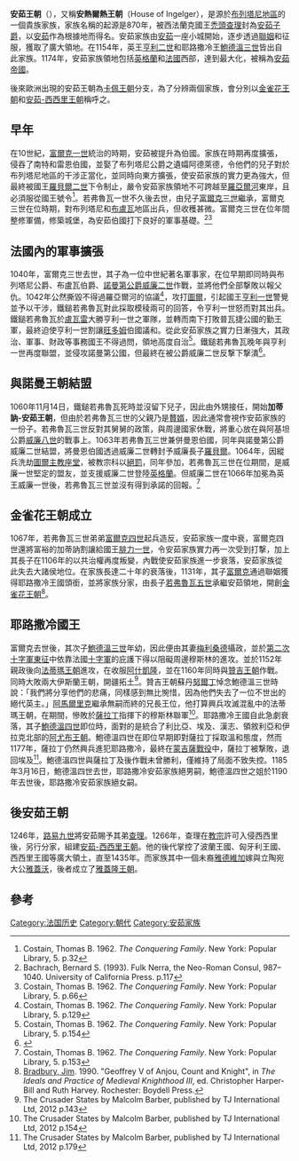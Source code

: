 {{Royal house
| surname = 安茹王朝
| coat of arms = [[File:Arms_of_Geoffrey_of_Anjou.svg|160px]]<br /> 安茹家族徽章
| country = 
*[[耶路撒冷王國|耶路撒冷王國]]
*[[法蘭西王國|法蘭西王國]]
| parent house = 雷恩王朝
| titles =  <nowiki></nowiki>
*[[耶路撒冷王國|耶路撒冷王國]]
*[[安茹公國|安茹公國]]
*[[布列塔尼公國|布列塔尼公國]]
*[[諾曼第公國|諾曼第公國]]
*[[安茹伯爵|安茹伯爵]]
*[[曼恩伯爵|曼恩伯爵]]
| founder = {{Link-en|安茹子爵安熱爾熱一世|Ingelger}}
| final ruler = {{Link-en|耶路撒冷女王西比拉|Sibylla, Queen of Jerusalem}}
| founding year = 870年
| dissolution = 
*1060年直系絕男嗣
*1126年直系開創金雀花王朝
*1185年旁系絕男嗣
*1190年旁系絕女嗣
| nationality = 法国人、英国人
|cadet branches =加蒂訥-安茹王朝、安茹-耶路撒冷王朝、[[金雀花王朝|金雀花王朝]]
}}
'''安茹王朝'''（{{lang-en|House of Anjou}}），又稱'''安熱爾熱王朝'''（House of Ingelger），是源於[[布列塔尼半岛|布列塔尼地區]]的一個貴族家族，家族名稱的起源是870年，{{Link-en|安熱爾熱一世|Ingelger}}被西法蘭克國王[[禿頭查理|禿頭查理]]封為[[安茹子爵|安茹子爵]]，以[[安茹|安茹]]作為根據地而得名。安茹家族由[[安茹|安茹]]一座小城開始，逐步透過[[聯姻|聯姻]]和征服，獲取了廣大領地。在1154年，英王[[亨利二世_(英格蘭)|亨利二世]]和耶路撒冷王[[鮑德溫三世_(耶路撒冷)|鮑德溫三世]]皆出自此家族。1174年，安茹家族領地包括[[英格蘭|英格蘭]]和[[法國|法國]]西部，達到最大化，被稱為[[安茹帝國|安茹帝國]]。

後來歐洲出現的安茹王朝為[[卡佩王朝|卡佩王朝]]分支，為了分辨兩個家族，會分別以[[金雀花王朝|金雀花王朝]]和[[安茹-西西里王朝|安茹-西西里王朝]]稱呼之。

== 早年 ==
在10世紀，[[富爾克一世|富爾克一世]]統治的時期，安茹被提升為伯國。家族在{{Link-en|富爾克二世|Fulk II, Count of Anjou}}時期再度擴張，侵吞了南特和雷恩伯國，並娶了布列塔尼公爵{{Link-en|阿蘭二世|Alan II, Duke of Brittany}}之遺孀阿德萊德，令他們的兒子{{Link-en|若弗魯瓦一世|Geoffrey I, Count of Anjou}}對於布列塔尼地區的干涉正當化，並同時向東方擴張，使安茹家族的實力更為強大，但最終被國王[[羅貝爾二世_(法蘭西)|羅貝爾二世]]下令制止，嚴令安茹家族領地不可跨越至[[羅亞爾河|羅亞爾河]]東岸，且必須服從國王號令<ref>Costain, Thomas B. 1962. ''The Conquering Family''. New York: Popular Library, 5. p.32</ref>。若弗魯瓦一世不久後去世，由兒子[[富爾克三世|富爾克三世]]繼承，富爾克三世在位時期，對布列塔尼和[[布盧瓦|布盧瓦]]地區出兵，但收穫甚微。富爾克三世在位年間整修軍備，修築城堡，為安茹伯國打下良好的軍事基礎。<ref>Bachrach, Bernard S. (1993). Fulk Nerra, the Neo-Roman Consul, 987–1040. University of California Press. p.117</ref><ref>Costain, Thomas B. 1962. ''The Conquering Family''. New York: Popular Library, 5. p.66</ref>

== 法國內的軍事擴張 ==
1040年，富爾克三世去世，其子{{Link-en|鐵鎚若弗魯瓦|Geoffrey II, Count of Anjou}}為一位中世紀著名軍事家，在位早期即同時與布列塔尼公爵{{Link-en|威廉七世|William VII, Duke of Aquitaine}}、布盧瓦伯爵{{Link-en|迪奧波德一世|Theobald I, Count of Blois}}、[[諾曼第公爵|諾曼第公爵]][[威廉一世_(英格蘭)|威廉二世]]作戰，並將他們全部撃敗以報父仇。1042年公然撕毀不得過羅亞爾河的協議<ref>Costain, Thomas B. 1962. ''The Conquering Family''. New York: Popular Library, 5. p.129</ref>，攻打[[圖爾|圖爾]]，引起國王[[亨利一世_(法蘭西)|亨利一世]]警覺並予以干涉，鐵鎚若弗魯瓦對此採取模稜兩可的回答，令亨利一世怒而對其出兵。鐵鎚若弗魯瓦於[[盧瓦雷省|盧瓦雷]]大勝亨利一世之軍隊，並轉而南下打敗普瓦捷公國的勤王軍，最終迫使亨利一世割讓[[旺多姆|旺多姆]]伯國議和。從此安茹家族之實力日漸強大，其政治、軍事、財政等事務國王不得過問，領地高度自治<ref>Costain, Thomas B. 1962. ''The Conquering Family''. New York: Popular Library, 5. p.154</ref>。鐵鎚若弗魯瓦晚年與亨利一世再度聯盟，並侵攻諾曼第公國，但最終在{{Link-en|瓦拉維爾戰役|Battle of Varaville}}被公爵威廉二世反撃下撃潰<ref>{{cite book |author=Beeler, John |title=Warfare in Feudal Europe, 730–1200 |url=https://archive.org/details/warfareinfeudale0000beel | publisher=Cornell University Press |location=Ithaca, NY |year=1971 |isbn=0-8014-9120-7}}</ref>。

== 與諾曼王朝結盟 ==
1060年11月14日，鐵鎚若弗魯瓦死時並沒留下兒子，因此由外甥{{Link-en|若弗魯瓦三世|Geoffrey III, Count of Anjou}}接任，開始'''加蒂訥-安茹王朝'''，但由於若弗魯瓦三世的父親乃是[[贅婿|贅婿]]，因此通常會視作安茹家族的一份子。若弗魯瓦三世反對其舅舅的政策，與周邊國家休戰，將重心放在與阿基坦公爵[[威廉八世_(亞奎丹公爵)|威廉八世]]的戰事上。1063年若弗魯瓦三世兼併曼恩伯國，同年與諾曼第公爵威廉二世結盟，將曼恩伯國透過威廉二世轉封予威廉長子[[羅貝爾二世_(諾曼第)|羅貝爾]]。1064年，因縱兵洗劫[[圖爾主教座堂|圖爾主教座堂]]，被教宗科以[[絕罰|絕罰]]，同年參加{{Link-en|布列塔尼-諾曼戰爭|Breton–Norman War}}，若弗魯瓦三世在位期間，是威廉一世堅定的盟友，並支援威廉二世登陸[[英格蘭|英格蘭]]。但威廉二世在1066年加冕為英王威廉一世後，若弗魯瓦三世並沒有得到承諾的回報。<ref>Costain, Thomas B. 1962. ''The Conquering Family''. New York: Popular Library, 5. p.153</ref>

== 金雀花王朝成立 ==
1067年，若弗魯瓦三世弟弟[[富爾克四世|富爾克四世]]起兵造反，安茹家族一度中衰，富爾克四世還將富裕的加蒂訥割讓給國王[[腓力一世_(法蘭西)|腓力一世]]，令安茹家族實力再一次受到打撃，加上其長子{{Link-en|若弗魯瓦四世|Geoffrey IV, Count of Anjou}}在1106年的以共治權再度叛變，內戰使安茹家族進一步衰落，安茹家族從此失去大諸侯地位。在家族長達二十年的衰落後，1131年，其子[[富爾克_(耶路撒冷國王)|富爾克]]通過聯姻獲得耶路撒冷王國頭銜，並將家族分家，由長子[[若弗魯瓦五世_(安茹)|若弗魯瓦五世]]承繼安茹領地，開創[[金雀花王朝|金雀花王朝]]<ref>[[Bradbury,_Jim|Bradbury, Jim]]. 1990. "Geoffrey V of Anjou, Count and Knight", in ''The Ideals and Practice of Medieval Knighthood III'', ed. Christopher Harper-Bill and Ruth Harvey. Rochester: Boydell Press.</ref>。

== 耶路撒冷國王 ==
富爾克去世後，其次子[[鮑德溫三世_(耶路撒冷)|鮑德溫三世]]年幼，因此便由其妻[[梅利桑德_(耶路撒冷女王)|梅利桑德]]攝政，並於[[第二次十字軍東征|第二次十字軍東征]]中依靠法國[[十字軍|十字軍]]的庇護下得以阻礙周邊穆斯林的進攻。並於1152年親政後向[[法蒂瑪王朝|法蒂瑪王朝]]進攻，在{{Link-en|阿什凱隆圍城戰|Siege of Ascalon}}收服[[阿什凱隆|阿什凱隆]]，並在1160年同時與[[贊吉王朝|贊吉王朝]]作戰。同時大敗兩大伊斯蘭王朝，開疆拓土<ref>The Crusader States by Malcolm Barber, published by TJ International Ltd, 2012 p.143</ref>。贊吉王朝蘇丹[[努爾丁|努爾丁]]悼念鮑德溫三世時說：「我們將分享他們的悲痛，同樣感到無比惋惜，因為他們失去了一位不世出的絕代英主。」[[阿馬爾里克_(耶路撒冷國王)|阿馬爾里克]]繼承無嗣而終的兄長王位，他打算興兵攻滅混亂中的法蒂瑪王朝，在{{Link-en|出兵埃及|Crusader invasions of Egypt}}期間，慘敗於[[薩拉丁|薩拉丁]]指揮下的穆斯林聯軍<ref>The Crusader States by Malcolm Barber, published by TJ International Ltd, 2012 p.154</ref>。耶路撒冷王國自此急劇衰落，其子[[鮑德溫四世|鮑德溫四世]]即位時，面對的是統合了利比亞、埃及、漢志、領敘利亞和伊拉克北部的[[阿尤布王朝|阿尤布王朝]]。鮑德溫四世在即位早期即對薩拉丁採取溫和態度，然而1177年，薩拉丁仍然興兵進犯耶路撒冷，最終在[[蒙吉薩戰役|蒙吉薩戰役]]中，薩拉丁被撃敗，退回埃及<ref>The Crusader States by Malcolm Barber, published by TJ International Ltd, 2012 p.179</ref>。鮑德溫四世與薩拉丁及後作戰未曾勝利，僅維持了局面不致失控。1185年3月16日，鮑德溫四世去世，耶路撒冷安茹家族絕男嗣，鮑德溫四世之姐{{Link-en|西比拉|Sibylla, Queen of Jerusalem}}於1190年去世後，耶路撒冷安茹家族絕女嗣。

== 後安茹王朝 ==
1246年，[[路易九世_(法蘭西)|路易九世]]將安茹賜予其弟[[查理一世_(安茹)|查理]]。1266年，查理在[[教宗|教宗]]許可入侵西西里後，另行分家，組建[[安茹-西西里王朝|安茹-西西里王朝]]。他的後代掌控了波蘭王國、匈牙利王國、西西里王國等廣大領土，直至1435年。而家族其中一個未裔[[雅德維加_(波蘭國王)|雅德維加]]嫁與立陶宛大公[[雅蓋沃|雅蓋沃]]，後者成立了[[雅蓋隆王朝|雅蓋隆王朝]]。

== 參考 ==
{{reflist}}

[[Category:法国历史|Category:法国历史]]
[[Category:朝代|Category:朝代]]
[[Category:安茹家族|Category:安茹家族]]